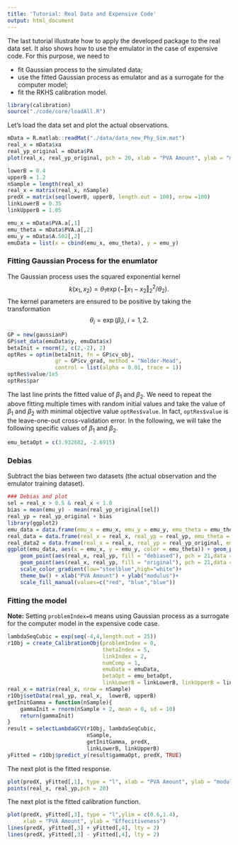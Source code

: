 ```yaml
---
title: 'Tutorial: Real Data and Expensive Code'
output: html_document
---
```


The last tutorial illustrate how to apply the developed package to the real data set. It also shows how to use the emulator in the case of expensive code. For this purpose, we need to

- fit Gaussian process to the simulated data;
- use the fitted Gaussian process as emulator and as a surrogate for the computer model;
- fit the RKHS calibration model.

```r
library(calibration)
source("./code/core/loadAll.R")
```

Let's load the data set and plot the actual observations.

```r
mData = R.matlab::readMat("./data/data_new_Phy_Sim.mat")
real_x = mData$xa
real_yp_original = mData$PA
plot(real_x, real_yp_original, pch = 20, xlab = "PVA Amount", ylab = "modulus")
```

```r
lowerB = 0.4
upperB = 1.2
nSample = length(real_x)
real_x = matrix(real_x, nSample)
predX = matrix(seq(lowerB, upperB, length.out = 100), nrow =100)
linkLowerB = 0.35
linkUpperB = 1.05
```



```r
emu_x = mData$PVA.a[,1]
emu_theta = mData$PVA.a[,2]
emu_y = mData$A.502[,2]
emuData = list(x = cbind(emu_x, emu_theta), y = emu_y)
```

### Fitting Gaussian Process for the enumlator


The Gaussian process uses the squared exponential kernel
$$
k(x_1, x_2) = \theta_1 \exp\left(- \Vert x_1 - x_2 \Vert_2^2/\theta_2\right).
$$
The kernel parameters are ensured to be positive by taking the transformation
$$
\theta_i = \exp(\beta_i),\ i = 1,2.
$$



```r
GP = new(gaussianP)
GP$set_data(emuData$y, emuData$x)
betaInit = rnorm(2, c(2,-2), 2)
optRes = optim(betaInit, fn = GP$cv_obj,
               gr = GP$cv_grad, method = "Nelder-Mead",
               control = list(alpha = 0.01, trace = 1))
optRes$value/1e5
optRes$par
```

The last line prints the fitted value of $\beta_1$ and $\beta_2$. We need to repeat the above fitting multiple times with random initial values and take the value of $\beta_1$ and $\beta_2$ with minimal objective value `optRes$value`. In fact, `optRes$value` is the leave-one-out cross-validation error.
In the following, we will take the following specific values of $\beta_1$ and $\beta_2$.

```r
emu_betaOpt = c(3.932682, -2.6915)
```

### Debias

Subtract the bias between two datasets (the actual observation and the emulator training dataset).
```r
### Debias and plot
sel = real_x > 0.5 & real_x < 1.0
bias = mean(emu_y) - mean(real_yp_original[sel]) 
real_yp = real_yp_original + bias
library(ggplot2)
emu_data = data.frame(emu_x = emu_x, emu_y = emu_y, emu_theta = emu_theta)
real_data = data.frame(real_x = real_x, real_yp = real_yp, emu_theta = 1)
real_data2 = data.frame(real_x = real_x, real_yp = real_yp_original, emu_theta = 1)
ggplot(emu_data, aes(x = emu_x, y = emu_y, color = emu_theta)) + geom_point(shape = 17) +
    geom_point(aes(real_x, real_yp, fill = "debiased"), pch = 21,data = real_data,size = 2) +
    geom_point(aes(real_x, real_yp, fill = "original"), pch = 21,data = real_data2,size = 2) +
    scale_color_gradient(low="steelblue",high="white")+
    theme_bw() + xlab("PVA Amount") + ylab("modulus")+
    scale_fill_manual(values=c("red", "blue","blue"))
```

### Fitting the model

**Note:** Setting `problemIndex=0` means using Gaussian process as a surrogate for the computer model in the expensive code case.
```r
lambdaSeqCubic = exp(seq(-4,4,length.out = 25))
r1Obj = create_CalibrationObj(problemIndex = 0, 
                              thetaIndex = 5, 
                              linkIndex = 2, 
                              numComp = 1, 
                              emuData = emuData, 
                              betaOpt = emu_betaOpt, 
                              linkLowerB = linkLowerB, linkUpperB = linkUpperB)
real_x = matrix(real_x, nrow = nSample)
r1Obj$setData(real_yp, real_x,  lowerB, upperB)
getInitGamma = function(nSample){
    gammaInit = rnorm(nSample + 2, mean = 0, sd = 10)
    return(gammaInit)
}
result = selectLambdaGCV(r1Obj, lambdaSeqCubic, 
                         nSample, 
                         getInitGamma, predX, 
                         linkLowerB, linkUpperB)
yFitted = r1Obj$predict_y(result$gammaOpt, predX, TRUE)
```


The next plot  is the fitted response.
```r
plot(predX, yFitted[,1], type = "l", xlab = "PVA Amount", ylab = "modulus")
points(real_x, real_yp,pch = 20)
```

The next plot  is the fitted calibration function.
```r
plot(predX, yFitted[,3], type = "l",ylim = c(0.6,1.4),
     xlab = "PVA Amount", ylab = "Effecitiveness")
lines(predX, yFitted[,3] + yFitted[,4], lty = 2)
lines(predX, yFitted[,3] - yFitted[,4], lty = 2)
```